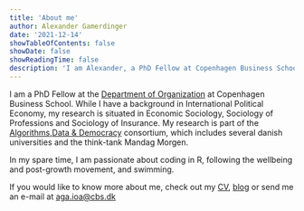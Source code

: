 ```yaml
---
title: 'About me'
author: Alexander Gamerdinger
date: '2021-12-14'
showTableOfContents: false
showDate: false
showReadingTime: false
description: 'I am Alexander, a PhD Fellow at Copenhagen Business School'
---
```


I am a PhD Fellow at the [Department of Organization](https://www.cbs.dk/en/research/departments-and-centres/department-of-organization/staff/agaioa) at Copenhagen Business School. While I have a background in International Political Economy, my research is situated in Economic Sociology, Sociology of Professions and Sociology of Insurance. My research is part of the [Algorithms,Data & Democracy](https://algoritmer.org/) consortium, which includes several danish universities and the think-tank Mandag Morgen. 

In my spare time, I am passionate about coding in R, following the wellbeing and post-growth movement, and swimming. 

If you would like to know more about me, check out my [CV](251022 CV-Alexander .pdf), [blog](/blog/) or send me an e-mail at [aga.ioa\@cbs.dk](mailto:aga.ioa@cbs.dk){.email}
